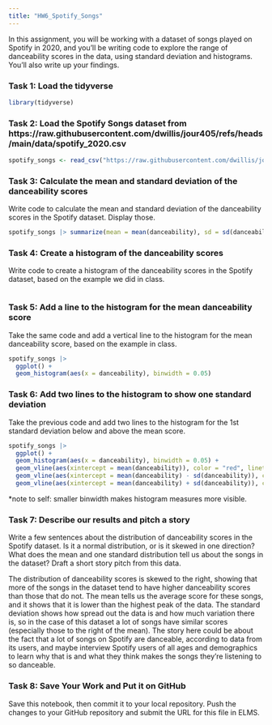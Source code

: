 ```yaml
---
title: "HW6_Spotify_Songs"
---
```


In this assignment, you will be working with a dataset of songs played on Spotify in 2020, and you'll be writing code to explore the range of danceability scores in the data, using standard deviation and histograms. You'll also write up your findings.

### Task 1: Load the tidyverse

```r
library(tidyverse)
```

### Task 2: Load the Spotify Songs dataset from https://raw.githubusercontent.com/dwillis/jour405/refs/heads/main/data/spotify_2020.csv

```r
spotify_songs <- read_csv("https://raw.githubusercontent.com/dwillis/jour405/refs/heads/main/data/spotify_2020.csv")
```

### Task 3: Calculate the mean and standard deviation of the danceability scores

Write code to calculate the mean and standard deviation of the danceability scores in the Spotify dataset. Display those.

```r
spotify_songs |> summarize(mean = mean(danceability), sd = sd(danceability))
```

### Task 4: Create a histogram of the danceability scores

Write code to create a histogram of the danceability scores in the Spotify dataset, based on the example we did in class.

```r
```

### Task 5: Add a line to the histogram for the mean danceability score

Take the same code and add a vertical line to the histogram for the mean danceability score, based on the example in class.

```r
spotify_songs |> 
  ggplot() +
  geom_histogram(aes(x = danceability), binwidth = 0.05) 

```


### Task 6: Add two lines to the histogram to show one standard deviation

Take the previous code and add two lines to the histogram for the 1st standard deviation below and above the mean score.

```r
spotify_songs |> 
  ggplot() +
  geom_histogram(aes(x = danceability), binwidth = 0.05) +
  geom_vline(aes(xintercept = mean(danceability)), color = "red", linetype = "dashed", size = 1) +
  geom_vline(aes(xintercept = mean(danceability) - sd(danceability)), color = "blue", linetype = "dashed", size = 1) +
  geom_vline(aes(xintercept = mean(danceability) + sd(danceability)), color = "blue", linetype = "dashed", size = 1)
```
*note to self: smaller binwidth makes histogram measures more visible.

### Task 7: Describe our results and pitch a story

Write a few sentences about the distribution of danceability scores in the Spotify dataset. Is it a normal distribution, or is it skewed in one direction? What does the mean and one standard distribution tell us about the songs in the dataset? Draft a short story pitch from this data.

The distribution of danceability scores is skewed to the right, showing that more of the songs in the dataset tend to have higher danceability scores than those that do not. The mean tells us the average score for these songs, and it shows that it is lower than the highest peak of the data. The standard deviation shows how spread out the data is and how much variation there is, so in the case of this dataset a lot of songs have similar scores (especially those to the right of the mean). The story here could be about the fact that a lot of songs on Spotify are danceable, according to data from its users, and maybe interview Spotify users of all ages and demographics to learn why that is and what they think makes the songs they're listening to so danceable.

### Task 8: Save Your Work and Put it on GitHub

Save this notebook, then commit it to your local repository. Push the changes to your GitHub repository and submit the URL for this file in ELMS.

